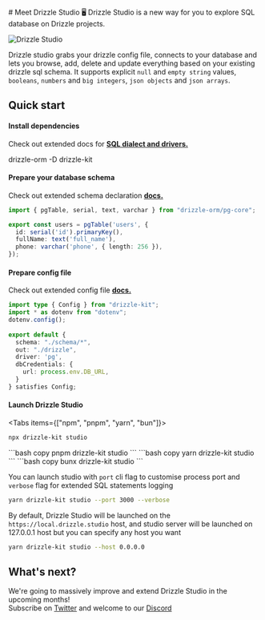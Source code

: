 
<CenteredLayout isStudio={true} customTitle="Meet Drizzle Studio">
# Meet Drizzle Studio
🖥 Drizzle Studio is a new way for you to explore SQL database on Drizzle projects.

![Drizzle Studio](@/assets/images/drizzle-studio.jpeg)

Drizzle studio grabs your drizzle config file, connects to your database and lets you browse, add, 
delete and update everything based on your existing drizzle sql schema. It supports explicit `null` and `empty string` values, 
`booleans`, `numbers` and `big integers`, `json objects` and `json arrays`.

## Quick start
<Steps>

#### Install dependencies
Check out extended docs for **[SQL dialect and drivers.](/docs/installation-and-db-connection)**

<Npm>
drizzle-orm
-D drizzle-kit
</Npm>

#### Prepare your database schema
Check out extended schema declaration **[docs.](/docs/sql-schema-declaration)**
```typescript copy filename="schema.ts"
import { pgTable, serial, text, varchar } from "drizzle-orm/pg-core";

export const users = pgTable('users', {
  id: serial('id').primaryKey(),
  fullName: text('full_name'),
  phone: varchar('phone', { length: 256 }),
});
```

#### Prepare config file
Check out extended config file **[docs.](/kit-docs/conf)**
```typescript copy filename="drizzle.config.ts"
import type { Config } from "drizzle-kit";
import * as dotenv from "dotenv";
dotenv.config();
 
export default {
  schema: "./schema/*",
  out: "./drizzle",
  driver: 'pg',
  dbCredentials: {
    url: process.env.DB_URL,
  }
} satisfies Config;
```
#### Launch Drizzle Studio
<Tabs items={["npm", "pnpm", "yarn", "bun"]}>
<Tab>
```bash copy
npx drizzle-kit studio
```
</Tab>
<Tab>
```bash copy
pnpm drizzle-kit studio
```
</Tab>
<Tab>
```bash copy
yarn drizzle-kit studio
```
</Tab>
<Tab>
```bash copy
bunx drizzle-kit studio
```
</Tab>
</Tabs>

You can launch studio with `port` cli flag to customise process port and `verbose` flag for extended SQL statements logging
```bash
yarn drizzle-kit studio --port 3000 --verbose
```

By default, Drizzle Studio will be launched on the `https://local.drizzle.studio` host, and studio server will be launched on 127.0.0.1 host but you can specify any host you want
```bash
yarn drizzle-kit studio --host 0.0.0.0
```
</Steps>


## What's next?
We're going to massively improve and extend Drizzle Studio in the upcoming months!   
Subscribe on [Twitter](https://twitter.com/DrizzleORM) and welcome to our [Discord](https://driz.link/discord)
</CenteredLayout>